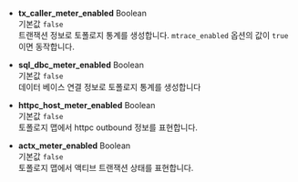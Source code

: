 * **tx_caller_meter_enabled** <span class='type'>Boolean</span><br/>
기본값 `false`<br/>
트랜잭션 정보로 토폴로지 통계를 생성합니다. `mtrace_enabled` 옵션의 값이 `true`이면 동작합니다.

* **sql_dbc_meter_enabled** <span class='type'>Boolean</span><br/>
기본값 `false`<br/>데이터 베이스 연결 정보로 토폴로지 통계를 생성합니다

* **httpc_host_meter_enabled** <span class='type'>Boolean</span><br/>
기본값 `false`<br/>토폴로지 맵에서 httpc outbound 정보를 표현합니다.

* **actx_meter_enabled** <span class='type'>Boolean</span><br/>
기본값 `false`<br/>토폴로지 맵에서 액티브 트랜잭션 상태를 표현합니다.